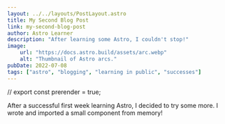 ```yaml
---
layout: ../../layouts/PostLayout.astro
title: My Second Blog Post
link: my-second-blog-post
author: Astro Learner
description: "After learning some Astro, I couldn't stop!"
image:
    url: "https://docs.astro.build/assets/arc.webp"
    alt: "Thumbnail of Astro arcs."
pubDate: 2022-07-08
tags: ["astro", "blogging", "learning in public", "successes"]
---
```

// export const prerender = true;

After a successful first week learning Astro, I decided to try some more. I wrote and imported a small component from memory!